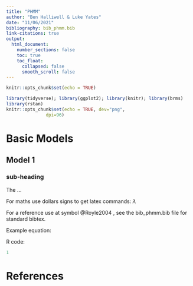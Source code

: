 ```yaml
---
title: "PHMM"
author: "Ben Halliwell & Luke Yates"
date: "11/06/2021"
bibliography: bib_phmm.bib
link-citations: true
output: 
  html_document:
    number_sections: false
    toc: true 
    toc_float:
      collapsed: false
      smooth_scroll: false
---
```


```r
knitr::opts_chunk$set(echo = TRUE)

library(tidyverse); library(ggplot2); library(knitr); library(brms)
library(rstan) 
knitr::opts_chunk$set(echo = TRUE, dev="png",
               dpi=96)
```

# Basic Models

## Model 1

### sub-heading

The  ...

For maths use dollars signs to get latex commands: $\lambda$

For a reference use at symbol @Royle2004 , see the bib_phmm.bib file for standard bibtex. 

Example equation:
\begin{eqnarray}
n_{ij}|N_{ij} &\sim& \mbox{Bin}(N_{ij},p_{ij})\\
N_{ij} &\sim& f(\theta)
\end{eqnarray}

R code:

```r
1
```


# References

